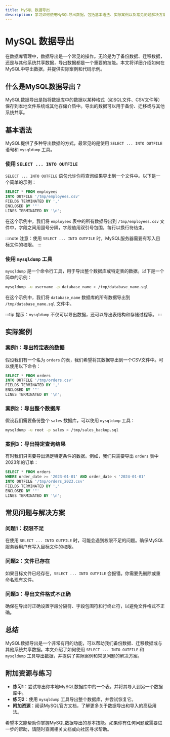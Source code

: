 ```yaml
---
title: MySQL 数据导出
description: 学习如何使用MySQL导出数据，包括基本语法、实际案例以及常见问题解决方案。
---
```


# MySQL 数据导出

在数据库管理中，数据导出是一个常见的操作。无论是为了备份数据、迁移数据，还是与其他系统共享数据，导出数据都是一个重要的技能。本文将详细介绍如何在MySQL中导出数据，并提供实际案例和代码示例。

## 什么是MySQL数据导出？

MySQL数据导出是指将数据库中的数据以某种格式（如SQL文件、CSV文件等）保存到本地文件系统或其他存储介质中。导出的数据可以用于备份、迁移或与其他系统共享。

## 基本语法

MySQL提供了多种导出数据的方式，最常见的是使用 `SELECT ... INTO OUTFILE` 语句和 `mysqldump` 工具。

### 使用 `SELECT ... INTO OUTFILE`

`SELECT ... INTO OUTFILE` 语句允许你将查询结果导出到一个文件中。以下是一个简单的示例：

```sql
SELECT * FROM employees
INTO OUTFILE '/tmp/employees.csv'
FIELDS TERMINATED BY ','
ENCLOSED BY '"'
LINES TERMINATED BY '\n';
```

在这个示例中，我们将 `employees` 表中的所有数据导出到 `/tmp/employees.csv` 文件中，字段之间用逗号分隔，字段值用双引号包围，每行以换行符结束。

:::note
注意：使用 `SELECT ... INTO OUTFILE` 时，MySQL服务器需要有写入目标文件的权限。
:::

### 使用 `mysqldump` 工具

`mysqldump` 是一个命令行工具，用于导出整个数据库或特定表的数据。以下是一个简单的示例：

```bash
mysqldump -u username -p database_name > /tmp/database_name.sql
```

在这个示例中，我们将 `database_name` 数据库的所有数据导出到 `/tmp/database_name.sql` 文件中。

:::tip
提示：`mysqldump` 不仅可以导出数据，还可以导出表结构和存储过程等。
:::

## 实际案例

### 案例1：导出特定表的数据

假设我们有一个名为 `orders` 的表，我们希望将其数据导出到一个CSV文件中。可以使用以下命令：

```sql
SELECT * FROM orders
INTO OUTFILE '/tmp/orders.csv'
FIELDS TERMINATED BY ','
ENCLOSED BY '"'
LINES TERMINATED BY '\n';
```

### 案例2：导出整个数据库

假设我们需要备份整个 `sales` 数据库，可以使用 `mysqldump` 工具：

```bash
mysqldump -u root -p sales > /tmp/sales_backup.sql
```

### 案例3：导出特定查询结果

有时我们只需要导出满足特定条件的数据。例如，我们只需要导出 `orders` 表中2023年的订单：

```sql
SELECT * FROM orders
WHERE order_date >= '2023-01-01' AND order_date < '2024-01-01'
INTO OUTFILE '/tmp/orders_2023.csv'
FIELDS TERMINATED BY ','
ENCLOSED BY '"'
LINES TERMINATED BY '\n';
```

## 常见问题与解决方案

### 问题1：权限不足

在使用 `SELECT ... INTO OUTFILE` 时，可能会遇到权限不足的问题。确保MySQL服务器用户有写入目标文件的权限。

### 问题2：文件已存在

如果目标文件已经存在，`SELECT ... INTO OUTFILE` 会报错。你需要先删除或重命名现有文件。

### 问题3：导出文件格式不正确

确保在导出时正确设置字段分隔符、字段包围符和行终止符，以避免文件格式不正确。

## 总结

MySQL数据导出是一个非常有用的功能，可以帮助我们备份数据、迁移数据或与其他系统共享数据。本文介绍了如何使用 `SELECT ... INTO OUTFILE` 和 `mysqldump` 工具导出数据，并提供了实际案例和常见问题的解决方案。

## 附加资源与练习

- **练习1**：尝试导出你本地MySQL数据库中的一个表，并将其导入到另一个数据库中。
- **练习2**：使用 `mysqldump` 工具导出整个数据库，并尝试恢复它。
- **附加资源**：阅读MySQL官方文档，了解更多关于数据导出和导入的高级用法。

希望本文能帮助你掌握MySQL数据导出的基本技能。如果你有任何问题或需要进一步的帮助，请随时查阅相关文档或向社区寻求帮助。